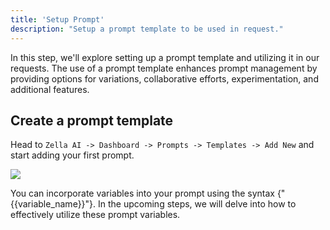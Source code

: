 ```yaml
---
title: 'Setup Prompt'
description: "Setup a prompt template to be used in request."
---
```


In this step, we'll explore setting up a prompt template and utilizing it in our requests. The use of a prompt template enhances
prompt management by providing options for variations, collaborative efforts, experimentation, and additional features.

## Create a prompt template
Head to `Zella AI -> Dashboard -> Prompts -> Templates -> Add New` and start adding your first prompt.

<img
  src="/images/setup-prompt.png"
/>

You can incorporate variables into your prompt using the syntax {"{{variable_name}}"}. In the upcoming steps, we will delve into how to effectively utilize these prompt variables.